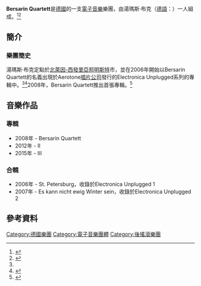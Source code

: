 {{orphan|time=2015-01-27T05:10:56+00:00}}
{{Infobox band
| name           = Bersarin Quartett
| image               = 
| Img_capt            = 
| Img_size            = 
| othername           = 
| background          = 乐队
| country             = {{GER}}
| origin              = {{GER}}[[北莱茵-威斯特法伦州|北萊因-西發里亞]][[明斯特|明斯特]]
| years_active        = 2006年至今
| record_label        = Denovali、Lidar Productions、Aerotone
| Genre               = [[電子音樂|電子音樂]]、[[後搖滾|後搖滾]]
| Associated_acts     = 
| URL                 = [http://www.beatsbeyond.de BeatsBeyond.de]
| Current_members     = 湯瑪斯·布克
| Past_members        = 
}}
'''Bersarin Quartett'''是[[德國|德國]]的一支[[電子音樂|電子音樂]]樂團，由湯瑪斯·布克（[[德語|德語]]：'''{{lang|de|Thomas Bücker}}'''）一人組成。<ref name=xing>{{cite web|url=http://www.xing.com/profile/thomas_buecker|title=thomas bücker|work=[[Xing|Xing]]|year=2010|accessdate=2010-01-19|archive-date=2010-05-25|archive-url=https://web.archive.org/web/20100525004325/http://www.xing.com/profile/thomas_buecker|dead-url=no}}</ref><ref>{{cite web|url=http://exclaim.ca/Reviews/DanceAndElectronic/bersarin_quartett-ii|title=Bersarin Quartett II|work={{link-en|Exclaim!|Exclaim!}}|year=2012|accessdate=2012-05-09|archive-date=2012-07-21|archive-url=https://web.archive.org/web/20120721162705/http://exclaim.ca/Reviews/DanceAndElectronic/bersarin_quartett-ii|dead-url=no}}</ref>

== 簡介 ==
=== 樂團簡史 ===
湯瑪斯·布克定點於[[北莱茵-威斯特法伦州|北萊因-西發里亞]][[邦|邦]][[明斯特|明斯特]]市，並在2006年開始以Bersarin Quartett的名義出現於Aerotone[[唱片公司|唱片公司]]發行的Electronica Unplugged系列的專輯中。<ref name=xing></ref><ref>{{cite web|url=http://blogs.myspace.com/index.cfm?fuseaction=blog.ListAll&friendId=59563301|title=BERSARIN QUARTETT -- reviews|work=[[MySpace|MySpace]]|year=2008|accessdate=2010-01-19|deadurl=yes|archiveurl=https://web.archive.org/web/20090828094908/http://blogs.myspace.com/index.cfm?fuseaction=blog.ListAll|archivedate=2009-08-28}}</ref>2008年，Bersarin Quartett推出首張專輯。<ref>{{cite web|url=http://www.lidar-productions.net/v2_5/v2_5_releases.html|title=bersarin quartett|work=[[Lidar|Lidar]]|year=2008|accessdate=2010-01-19|deadurl=yes|archiveurl=https://web.archive.org/web/20091223043109/http://www.lidar-productions.net/v2_5/v2_5_releases.html|archivedate=2009-12-23}}</ref>

== 音樂作品 ==
=== 專輯 ===
* 2008年 - Bersarin Quartett
* 2012年 - II
* 2015年 - III
=== 合輯 ===
* 2006年 - St. Petersburg，收錄於Electronica Unplugged 1
* 2007年 - Es kann nicht ewig Winter sein，收錄於Electronica Unplugged 2

== 參考資料 ==
{{reflist}}

{{DEFAULTSORT:Bersarin Quartett}}
[[Category:德國樂團|Category:德國樂團]]
[[Category:電子音樂團體|Category:電子音樂團體]]
[[Category:後搖滾樂團|Category:後搖滾樂團]]